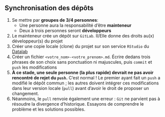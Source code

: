 :::{.callout-tip collapse="true" icon=false}
## Synchronisation des dépôts

::: {.incremental}
1. Se mettre par [__groupes de 3/4 personnes__]{.orange}:
    - Une personne aura la responsabilité d’être [**mainteneur**]{.blue2}
    - Deux à trois personnes seront [**développeurs**]{.blue2}
2. Le mainteneur crée un dépôt sur `GitLab`. Il/Elle donne des droits au(x) développeur(s) du projet
3. Créer une copie locale (clone) du projet sur son service `RStudio` du [Datalab](https://datalab.sspcloud.fr/home)
4. Créer un fichier `<votre_nom>-<votre_prenom>.md`. Écrire dedans trois phrases de son choix sans ponctuation ni majuscules, puis `commit` et `push` les modifications
5. __À ce stade, une seule personne (la plus rapide) devrait ne pas avoir rencontré de rejet du `push`.__
C’est normal ! Le premier ayant fait un `push` a modifié le dépôt commun ; les autres doivent intégrer ces modifications dans leur version locale (`pull`) avant d’avoir le droit de proposer un changement.
6. Néanmoins, le `pull` renvoie également une erreur : `Git` ne parvient pas à résoudre la divergence d'historique. Essayons de comprendre le problème et les solutions possibles.
:::

:::

